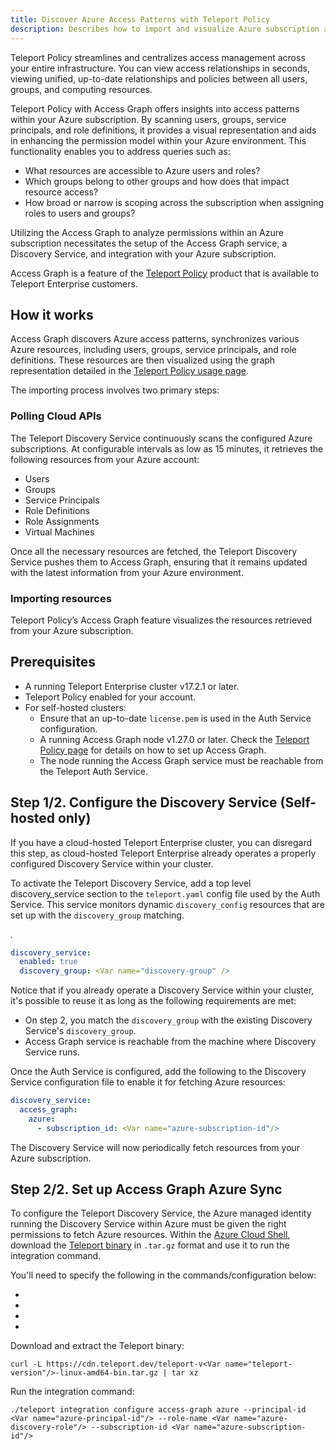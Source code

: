 ```yaml
---
title: Discover Azure Access Patterns with Teleport Policy
description: Describes how to import and visualize Azure subscription access patterns using Teleport Policy and Access Graph.
---
```


Teleport Policy streamlines and centralizes access management across your entire infrastructure. You can view access
relationships in seconds, viewing unified, up-to-date relationships and policies between all users, groups, and
computing resources.

Teleport Policy with Access Graph offers insights into access patterns within your Azure subscription. By scanning
users, groups, service principals, and role definitions, it provides a visual representation and aids in enhancing the permission model
within your Azure environment. This functionality enables you to address queries such as:

- What resources are accessible to Azure users and roles?
- Which groups belong to other groups and how does that impact resource access?
- How broad or narrow is scoping across the subscription when assigning roles to users and groups?

Utilizing the Access Graph to analyze permissions within an Azure subscription necessitates the setup of the Access
Graph service, a Discovery Service, and integration with your Azure subscription.

Access Graph is a feature of the [Teleport Policy](https://goteleport.com/platform/policy/) product that is available to Teleport Enterprise customers.

## How it works

Access Graph discovers Azure access patterns, synchronizes various Azure resources,
including users, groups, service principals, and role definitions.
These resources are then visualized using the graph representation detailed in the
[Teleport Policy usage page](../policy-how-to-use.mdx).

The importing process involves two primary steps:

### Polling Cloud APIs

The Teleport Discovery Service continuously scans the configured Azure subscriptions. At configurable intervals as
low as 15 minutes, it retrieves the following resources from your Azure account:

- Users
- Groups
- Service Principals
- Role Definitions
- Role Assignments
- Virtual Machines

Once all the necessary resources are fetched, the Teleport Discovery Service pushes them to Access Graph, ensuring
that it remains updated with the latest information from your Azure environment.

### Importing resources

Teleport Policy’s Access Graph feature visualizes the resources retrieved from your Azure subscription.

## Prerequisites

- A running Teleport Enterprise cluster v17.2.1 or later.
- Teleport Policy enabled for your account.
- For self-hosted clusters:
  - Ensure that an up-to-date `license.pem` is used in the Auth Service configuration.
  - A running Access Graph node v1.27.0 or later. Check the [Teleport Policy page](../teleport-policy.mdx) for details on
how to set up Access Graph.
  - The node running the Access Graph service must be reachable from the Teleport Auth Service.

## Step 1/2. Configure the Discovery Service (Self-hosted only)

<Notice type="warning">
  If you have a cloud-hosted Teleport Enterprise cluster, you can disregard
  this step, as cloud-hosted Teleport Enterprise already operates a properly configured
  Discovery Service within your cluster.
</Notice>

To activate the Teleport Discovery Service, add a top level discovery_service section to the `teleport.yaml`
config file used by the Auth Service. This service monitors dynamic `discovery_config` resources that are set up
with the `discovery_group` matching.

<Var name="discovery-group" />.
```yaml
discovery_service:
  enabled: true
  discovery_group: <Var name="discovery-group" />
```

Notice that if you already operate a Discovery Service within your cluster,
it's possible to reuse it as long as the following requirements are met:

- On step 2, you match the `discovery_group` with the existing Discovery Service's
`discovery_group`.
- Access Graph service is reachable from the machine where Discovery Service runs.

Once the Auth Service is configured, add the following to the Discovery Service configuration file to enable it
for fetching Azure resources:

```yaml
discovery_service:
  access_graph:
    azure:
      - subscription_id: <Var name="azure-subscription-id"/>
```

The Discovery Service will now periodically fetch resources from your Azure subscription.

## Step 2/2. Set up Access Graph Azure Sync

To configure the Teleport Discovery Service, the Azure managed identity running the Discovery Service within
Azure must be given the right permissions to fetch Azure resources. Within the
[Azure Cloud Shell](https://portal.azure.com/#cloudshell/), download the
[Teleport binary](https://goteleport.com/download/#install-links) in `.tar.gz` format and use it to run the integration
command.

You'll need to specify the following in the commands/configuration below:
- <Var name="teleport-version"/>
- <Var name="azure-subscription-id"/>
- <Var name="azure-principal-id"/>
- <Var name="azure-discovery-role"/>

Download and extract the Teleport binary:
```shell
curl -L https://cdn.teleport.dev/teleport-v<Var name="teleport-version"/>-linux-amd64-bin.tar.gz | tar xz
```

Run the integration command:
```shell
./teleport integration configure access-graph azure --principal-id <Var name="azure-principal-id"/> --role-name <Var name="azure-discovery-role"/> --subscription-id <Var name="azure-subscription-id"/>
```
